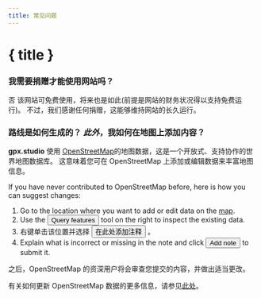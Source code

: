 ```yaml
---
title: 常见问题
---
```


<script>
</script>

# { title }

### 我需要捐赠才能使用网站吗？

否
该网站可免费使用，将来也是如此(前提是网站的财务状况得以支持免费运行)。
不过，我们感谢任何捐赠，这能够维持网站的长久运行。

### 路线是如何生成的？ _此外_，我如何在地图上添加内容？

**gpx.studio** 使用 <a href="https://www.openstreetmap.org/" target="_blank">OpenStreetMap</a>的地图数据，这是一个开放式、支持协作的世界地图数据库。
这意味着您可在 OpenStreetMap 上添加或编辑数据来丰富地图信息。

If you have never contributed to OpenStreetMap before, here is how you can suggest changes:

1. Go to the location where you want to add or edit data on the <a href="https://www.openstreetmap.org/" target="_blank">map</a>.
2. Use the <button>Query features</button> tool on the right to inspect the existing data.
3. 右键单击该位置并选择 <button>在此处添加注释</button> 。
4. Explain what is incorrect or missing in the note and click <button>Add note</button> to submit it.

之后，OpenStreetMap 的资深用户将会审查您提交的内容，并做出适当更改。

<DocsNote>

有关如何更新 OpenStreetMap 数据的更多信息，请参见<a href="https://wiki.openstreetmap.org/wiki/How_to_contribute" target="_blank">此处</a>。

</DocsNote>
